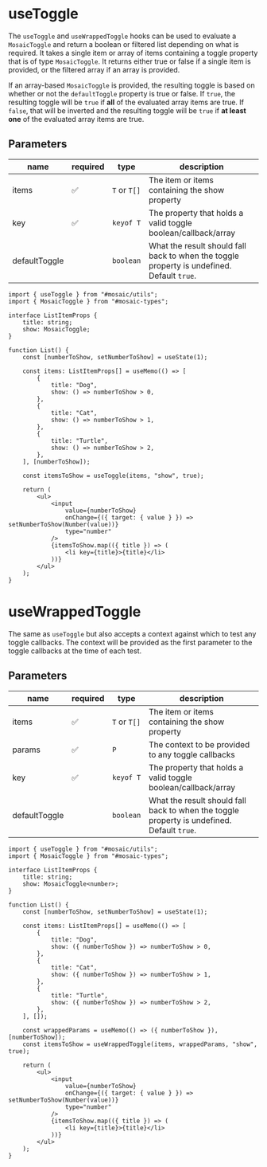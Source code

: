 
<Meta title='Utils/Hooks/useToggle' />

# useToggle

The `useToggle` and `useWrappedToggle` hooks can be used to evaluate a `MosaicToggle` and return a boolean or filtered list depending on what is required.
It takes a single item or array of items containing a toggle property that is of type `MosaicToggle`. It returns either true or false if a single item is
provided, or the filtered array if an array is provided.

If an array-based `MosaicToggle` is provided, the resulting toggle is based on whether or not the `defaultToggle` property is true or false. If `true`,
the resulting toggle will be `true` if **all** of the evaluated array items are true. If `false`, that will be inverted and the resulting toggle will be
`true` if **at least one** of the evaluated array items are true.

## Parameters

| name | required | type | description |
| ---- | -------- | ---- | ----------- |
| items | ✅ | `T` or `T[]` | The item or items containing the show property |
| key | ✅ | `keyof T` | The property that holds a valid toggle boolean/callback/array |
| defaultToggle | | `boolean` | What the result should fall back to when the toggle property is undefined. Default `true`. |

```tsx
import { useToggle } from "#mosaic/utils";
import { MosaicToggle } from "#mosaic-types";

interface ListItemProps {
	title: string;
	show: MosaicToggle;
}

function List() {
	const [numberToShow, setNumberToShow] = useState(1);

	const items: ListItemProps[] = useMemo(() => [
		{
			title: "Dog",
			show: () => numberToShow > 0,
		},
		{
			title: "Cat",
			show: () => numberToShow > 1,
		},
		{
			title: "Turtle",
			show: () => numberToShow > 2,
		},
	], [numberToShow]);

	const itemsToShow = useToggle(items, "show", true);

	return (
		<ul>
			<input
				value={numberToShow}
				onChange={({ target: { value } }) => setNumberToShow(Number(value))}
				type="number"
			/>
			{itemsToShow.map(({ title }) => (
				<li key={title}>{title}</li>
			))}
		</ul>
	);
}
```

# useWrappedToggle

The same as `useToggle` but also accepts a context against which to test any toggle callbacks. The context will be provided as the first parameter to
the toggle callbacks at the time of each test.

## Parameters

| name | required | type | description |
| ---- | -------- | ---- | ----------- |
| items | ✅ | `T` or `T[]` | The item or items containing the show property |
| params | ✅ | `P` | The context to be provided to any toggle callbacks |
| key | ✅ | `keyof T` | The property that holds a valid toggle boolean/callback/array |
| defaultToggle | | `boolean` | What the result should fall back to when the toggle property is undefined. Default `true`. |


```tsx
import { useToggle } from "#mosaic/utils";
import { MosaicToggle } from "#mosaic-types";

interface ListItemProps {
	title: string;
	show: MosaicToggle<number>;
}

function List() {
	const [numberToShow, setNumberToShow] = useState(1);

	const items: ListItemProps[] = useMemo(() => [
		{
			title: "Dog",
			show: ({ numberToShow }) => numberToShow > 0,
		},
		{
			title: "Cat",
			show: ({ numberToShow }) => numberToShow > 1,
		},
		{
			title: "Turtle",
			show: ({ numberToShow }) => numberToShow > 2,
		},
	], []);

    const wrappedParams = useMemo(() => ({ numberToShow }), [numberToShow]);
	const itemsToShow = useWrappedToggle(items, wrappedParams, "show", true);

	return (
		<ul>
			<input
				value={numberToShow}
				onChange={({ target: { value } }) => setNumberToShow(Number(value))}
				type="number"
			/>
			{itemsToShow.map(({ title }) => (
				<li key={title}>{title}</li>
			))}
		</ul>
	);
}
```
